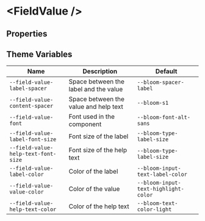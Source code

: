 
# &lt;FieldValue /&gt;

## Properties

<ArgsTable of={FieldValue} />

## Theme Variables

| Name                                | Description                                                      | Default                              |
| ----------------------------------- | ---------------------------------------------------------------- | ------------------------------------ |
| `--field-value-label-spacer`        | Space between the label and the value                            | `--bloom-spacer-label`               |
| `--field-value-content-spacer`      | Space between the value and help text | `--bloom-s1`                         |
| `--field-value-font`                | Font used in the component                                       | `--bloom-font-alt-sans`              |
| `--field-value-label-font-size`     | Font size of the label                                           | `--bloom-type-label-size`                 |
| `--field-value-help-text-font-size` | Font size of the help text                                       | `--bloom-type-label-size`                 |
| `--field-value-label-color`         | <Swatch color="bloom-input-text-label-color" /> Color of the label                                                | `--bloom-input-text-label-color`      |
| `--field-value-value-color`         | <Swatch color="bloom-input-text-highlight-color" /> Color of the value                                                | `--bloom-input-text-highlight-color` |
| `--field-value-help-text-color`     | <Swatch color="bloom-text-color-light" /> Color of the help text                                            | `--bloom-text-color-light`           |
